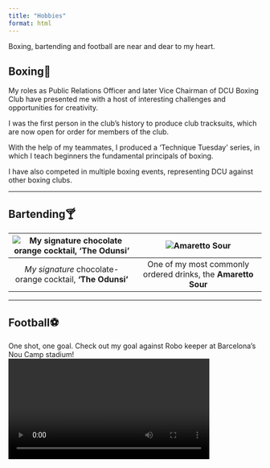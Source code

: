 ```yaml
---
title: "Hobbies"
format: html
---
```


Boxing, bartending and football are near and dear to my heart.

## Boxing🥊

My roles as Public Relations Officer and later Vice Chairman of DCU Boxing Club have presented me with a host of interesting challenges and opportunities for creativity.

I was the first person in the club's history to produce club tracksuits, which are now open for order for members of the club.

With the help of my teammates, I produced a 'Technique Tuesday' series, in which I teach beginners the fundamental principals of boxing.

I have also competed in multiple boxing events, representing DCU against other boxing clubs.

---


## Bartending🍸

| ![My signature chocolate orange cocktail, 'The Odunsi'](Bartending.jpg) | ![Amaretto Sour](Amaretto.jpg) |
|:--:|:--:|
| *My signature* chocolate-orange cocktail, **'The Odunsi'** | One of my most commonly ordered drinks, the **Amaretto Sour** |


---


## Football⚽

One shot, one goal. Check out my goal against Robo keeper at Barcelona's Nou Camp stadium!
<video width="400" controls>
  <source src="Barca_goal.mp4" type="video/mp4">
</video>



